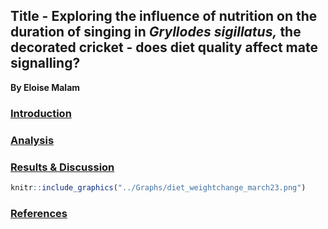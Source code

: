 ## **Title - Exploring the influence of nutrition on the duration of singing in *Gryllodes sigillatus,* the decorated cricket - does diet quality affect mate signalling?**

**By Eloise Malam**

### [Introduction]{.underline}

### [Analysis]{.underline}

### [Results & Discussion]{.underline}
```r
knitr::include_graphics("../Graphs/diet_weightchange_march23.png")

```

### [References]{.underline}
